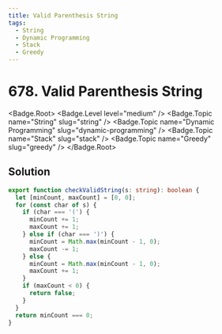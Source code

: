 ```yaml
---
title: Valid Parenthesis String
tags:
  - String
  - Dynamic Programming
  - Stack
  - Greedy
---
```


# 678. Valid Parenthesis String

<Badge.Root>
  <Badge.Level level="medium" />
  <Badge.Topic name="String" slug="string" />
  <Badge.Topic name="Dynamic Programming" slug="dynamic-programming" />
  <Badge.Topic name="Stack" slug="stack" />
  <Badge.Topic name="Greedy" slug="greedy" />
</Badge.Root>

## Solution

```typescript filename="solution.ts" copy
export function checkValidString(s: string): boolean {
  let [minCount, maxCount] = [0, 0];
  for (const char of s) {
    if (char === '(') {
      minCount += 1;
      maxCount += 1;
    } else if (char === ')') {
      minCount = Math.max(minCount - 1, 0);
      maxCount -= 1;
    } else {
      minCount = Math.max(minCount - 1, 0);
      maxCount += 1;
    }
    if (maxCount < 0) {
      return false;
    }
  }
  return minCount === 0;
}
```

<ProblemLink
  codingSite="leetcode"
  href="https://leetcode.com/problems/valid-parenthesis-string"
  title="Valid Parenthesis String"
/>
